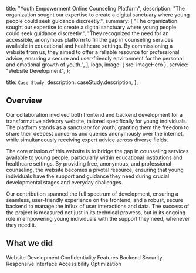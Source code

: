 
  title: "Youth Empowerment Online Counseling Platform",
  description:
    "The organization sought our expertise to create a digital sanctuary where young people could seek guidance discreetly.",
  summary: [
    "The organization sought our expertise to create a digital sanctuary where young people could seek guidance discreetly.",
    "They recognized the need for an accessible, anonymous platform to fill the gap in counseling services available in educational and healthcare settings. By commissioning a website from us, they aimed to offer a reliable resource for professional advice, ensuring a secure and user-friendly environment for the personal and emotional growth of youth.",
  ],
  logo,
  image: { src: imageHero },
  service: "Website Development",
};

  title: `Case Study`,
  description: caseStudy.description,
};

## Overview

Our collaboration involved both frontend and backend development for a transformative advisory website, tailored specifically for young individuals. The platform stands as a sanctuary for youth, granting them the freedom to share their deepest concerns and queries anonymously over the internet, while simultaneously receiving expert advice across diverse fields.

The core mission of this website is to bridge the gap in counseling services available to young people, particularly within educational institutions and healthcare settings. By providing free, anonymous, and professional counseling, the website becomes a pivotal resource, ensuring that young individuals have the support and guidance they need during crucial developmental stages and everyday challenges.

Our contribution spanned the full spectrum of development, ensuring a seamless, user-friendly experience on the frontend, and a robust, secure backend to manage the influx of user interactions and data. The success of the project is measured not just in its technical prowess, but in its ongoing role in empowering young individuals with the support they need, whenever they need it.

## What we did

<TagList>
  <TagListItem>Website Development</TagListItem>
  <TagListItem>Confidentiality Features</TagListItem>
  <TagListItem>Backend Security</TagListItem>
  <TagListItem>Responsive Interface</TagListItem>
  <TagListItem>Accessibility Optimization</TagListItem>
</TagList>
